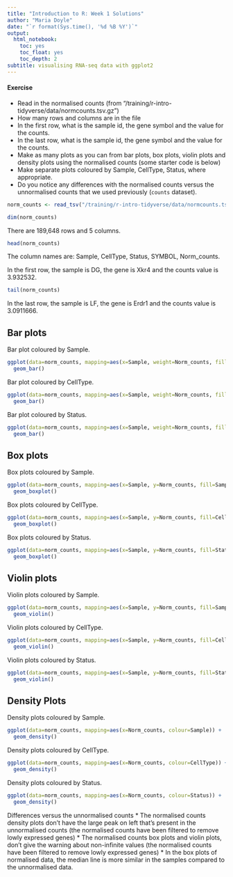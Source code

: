 ```yaml
---
title: "Introduction to R: Week 1 Solutions"
author: "Maria Doyle"
date: "`r format(Sys.time(), '%d %B %Y')`"
output: 
  html_notebook:
    toc: yes
    toc_float: yes
    toc_depth: 2
subtitle: visualising RNA-seq data with ggplot2
---
```



#### Exercise
* Read in the normalised counts (from "/training/r-intro-tidyverse/data/normcounts.tsv.gz")
* How many rows and columns are in the file
* In the first row, what is the sample id, the gene symbol and the value for the counts.
* In the last row, what is the sample id, the gene symbol and the value for the counts.
* Make as many plots as you can from bar plots, box plots, violin plots and density plots using the normalised counts (some starter code is below)
* Make separate plots coloured by Sample, CellType, Status, where appropriate.
* Do you notice any differences with the normalised counts versus the unnormalised counts that we used previously (`counts` dataset).

```r
norm_counts <- read_tsv("/training/r-intro-tidyverse/data/normcounts.tsv.gz")
```

```r
dim(norm_counts)
```

There are 189,648 rows and 5 columns.


```r
head(norm_counts)
```
The column names are: Sample, CellType, Status, SYMBOL,  Norm_counts.

In the first row, the sample is DG, the gene is Xkr4 and the counts value is 3.932532.

```r
tail(norm_counts)
```

In the last row, the sample is LF, the gene is Erdr1 and the counts value is 3.0911666.

## Bar plots

Bar plot coloured by Sample.

```r
ggplot(data=norm_counts, mapping=aes(x=Sample, weight=Norm_counts, fill=Sample)) +
  geom_bar() 
```

Bar plot coloured by CellType.

```r
ggplot(data=norm_counts, mapping=aes(x=Sample, weight=Norm_counts, fill=CellType)) +
  geom_bar() 
```

Bar plot coloured by Status.

```r
ggplot(data=norm_counts, mapping=aes(x=Sample, weight=Norm_counts, fill=Status)) +
  geom_bar() 
```


## Box plots

Box plots coloured by Sample.

```r
ggplot(data=norm_counts, mapping=aes(x=Sample, y=Norm_counts, fill=Sample)) +
  geom_boxplot() 
```

Box plots coloured by CellType.

```r
ggplot(data=norm_counts, mapping=aes(x=Sample, y=Norm_counts, fill=CellType)) +
  geom_boxplot() 
```


Box plots coloured by Status.

```r
ggplot(data=norm_counts, mapping=aes(x=Sample, y=Norm_counts, fill=Status)) +
  geom_boxplot() 
```


## Violin plots

Violin plots coloured by Sample.


```r
ggplot(data=norm_counts, mapping=aes(x=Sample, y=Norm_counts, fill=Sample)) +
  geom_violin()
```

Violin plots coloured by CellType.


```r
ggplot(data=norm_counts, mapping=aes(x=Sample, y=Norm_counts, fill=CellType)) +
  geom_violin()
```


Violin plots coloured by Status.


```r
ggplot(data=norm_counts, mapping=aes(x=Sample, y=Norm_counts, fill=Status)) +
  geom_violin()
```

## Density Plots

Density plots coloured by Sample.

```r
ggplot(data=norm_counts, mapping=aes(x=Norm_counts, colour=Sample)) +
  geom_density() 
```


Density plots coloured by CellType.

```r
ggplot(data=norm_counts, mapping=aes(x=Norm_counts, colour=CellType)) +
  geom_density() 
```

Density plots coloured by Status.

```r
ggplot(data=norm_counts, mapping=aes(x=Norm_counts, colour=Status)) +
  geom_density() 
```


Differences versus the unnormalised counts
* The normalised counts density plots don't have the large peak on left that's present in the unnormalised counts (the normalised counts have been filtered to remove lowly expressed genes)
* The normalised counts box plots and violin plots, don't give the warning about non-infinite values (the normalised counts have been filtered to remove lowly expressed genes)
* In the box plots of normalised data, the median line is more similar in the samples compared to the unnormalised data.  